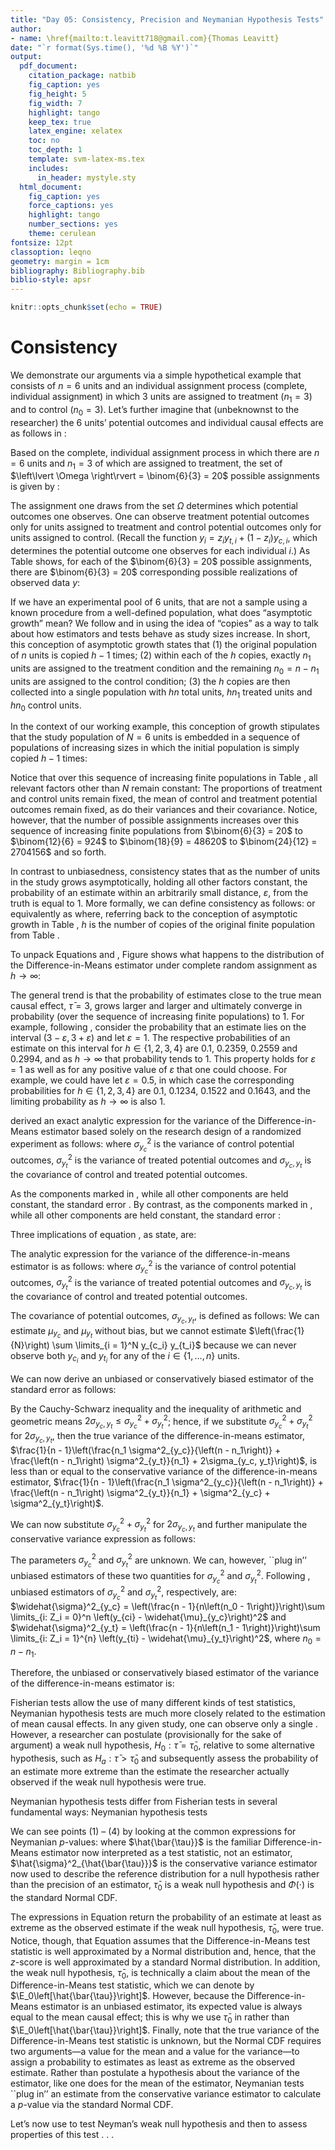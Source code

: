 ```yaml
---
title: "Day 05: Consistency, Precision and Neymanian Hypothesis Tests"
author:
- name: \href{mailto:t.leavitt718@gmail.com}{Thomas Leavitt}
date: "`r format(Sys.time(), '%d %B %Y')`"
output: 
  pdf_document:
    citation_package: natbib
    fig_caption: yes
    fig_height: 5
    fig_width: 7
    highlight: tango
    keep_tex: true
    latex_engine: xelatex
    toc: no
    toc_depth: 1
    template: svm-latex-ms.tex
    includes:
      in_header: mystyle.sty
  html_document:
    fig_caption: yes
    force_captions: yes
    highlight: tango
    number_sections: yes
    theme: cerulean
fontsize: 12pt
classoption: leqno
geometry: margin = 1cm
bibliography: Bibliography.bib
biblio-style: apsr
---
```


```r

knitr::opts_chunk$set(echo = TRUE)

```

# Consistency

We demonstrate our arguments via a simple hypothetical example that consists of $n = 6$ units and an individual assignment process (complete, individual assignment) in which $3$ units are assigned to treatment ($n_1 = 3$) and to control ($n_0 = 3$). Let's further imagine that (unbeknownst to the researcher) the $6$ units' potential outcomes and individual causal effects are as follows in \cref{tab: true potential outcomes}:

\begin{table}[H]
\centering{}
    \begin{tabular}{l|l|l}
    $\mathbf{y_c}$ & $\mathbf{y_t}$ & $\pmb{\tau}$ \\ \midrule
    20 & 22 & 2 \\
     8 & 12 & 4 \\
    11 & 11 & 0 \\
    10 & 15 & 5 \\
    14 & 18 & 4 \\
     1 &  4 & 3 \\
    \end{tabular}
\caption{True values of $\mathbf{y_c}$, $\mathbf{y_t}$ and $\pmb{\tau}$, where $\tau_i = y_{t,i} - y_{c,i}$, for the study population} \label{tab: true potential outcomes}
\end{table}
Based on the complete, individual assignment process in which there are $n = 6$ units and $n_1 = 3$ of which are assigned to treatment, the set of $\left\lvert \Omega \right\rvert = \binom{6}{3} = 20$ possible assignments is given by \cref{eq: example omega}:
\begin{equation}
\Omega =
\left\{
\begin{bmatrix} 1 \\ 1 \\ 1 \\ 0 \\ 0 \\ 0 \end{bmatrix},
\begin{bmatrix} 1 \\ 1 \\ 0 \\ 1 \\ 0 \\ 0 \end{bmatrix},
%\begin{bmatrix} 1 \\ 1 \\ 0 \\ 0 \\ 1 \\ 0 \end{bmatrix},
%\begin{bmatrix} 1 \\ 1 \\ 0 \\ 0 \\ 0 \\ 1 \end{bmatrix},
%\begin{bmatrix} 1 \\ 0 \\ 1 \\ 1 \\ 0 \\ 0 \end{bmatrix},
%\begin{bmatrix} 1 \\ 0 \\ 1 \\ 0 \\ 1 \\ 0 \end{bmatrix},
%\begin{bmatrix} 1 \\ 0 \\ 1 \\ 0 \\ 0 \\ 1 \end{bmatrix},
%\begin{bmatrix} 1 \\ 0 \\ 0 \\ 1 \\ 1 \\ 0 \end{bmatrix},
%\begin{bmatrix} 1 \\ 0 \\ 0 \\ 1 \\ 0 \\ 1 \end{bmatrix},
%\begin{bmatrix} 1 \\ 0 \\ 0 \\ 0 \\ 1 \\ 1 \end{bmatrix},
%\begin{bmatrix} 0 \\ 1 \\ 1 \\ 1 \\ 0 \\ 0 \end{bmatrix},
%begin{bmatrix} 0 \\ 1 \\ 1 \\ 0 \\ 1 \\ 0 \end{bmatrix},
%\begin{bmatrix} 0 \\ 1 \\ 1 \\ 0 \\ 0 \\ 1 \end{bmatrix},
%\begin{bmatrix} 0 \\ 1 \\ 0 \\ 1 \\ 1 \\ 0 \end{bmatrix},
%\begin{bmatrix} 0 \\ 1 \\ 0 \\ 1 \\ 0 \\ 1 \end{bmatrix},
%\begin{bmatrix} 0 \\ 1 \\ 0 \\ 0 \\ 1 \\ 1 \end{bmatrix},
%\begin{bmatrix} 0 \\ 0 \\ 1 \\ 1 \\ 1 \\ 0 \end{bmatrix},
%\begin{bmatrix} 0 \\ 0 \\ 1 \\ 1 \\ 0 \\ 1 \end{bmatrix},
\cdots,
\begin{bmatrix} 0 \\ 0 \\ 1 \\ 0 \\ 1 \\ 1 \end{bmatrix},
\begin{bmatrix} 0 \\ 0 \\ 0 \\ 1 \\ 1 \\ 1 \end{bmatrix}
\right\}.
\label{eq: example omega}
\end{equation}

The assignment one draws from the set $\Omega$ determines which potential outcomes one observes. One can observe treatment potential outcomes only for units assigned to treatment and control potential outcomes only for units assigned to control. (Recall the function $y_i = z_iy_{t,i} + \left(1 - z_i\right)y_{c,i}$, which determines the potential outcome one observes for each individual $i$.) As Table \ref{tab: outcomes of experiment} shows, for each of the $\binom{6}{3} = 20$ possible assignments, there are $\binom{6}{3} = 20$ corresponding possible realizations of observed data $y$:
\begin{table}[H]
\scriptsize
    \begin{tabular}{l|l|l|l|}
    $\mathbf{z}_1$ & $\mathbf{y_c}$ & $\mathbf{y_t}$ & $\mathbf{y}_1$ \\ \midrule
    1 & ?  & 22  & 22 \\
    1 & ?  & 12  & 12 \\
    1 & ?  & 11  & 11 \\
    0 & 10 & ?   & 10 \\
    0 & 14 & ?   & 14 \\
    0 &  1 & ?   &  1 \\
    \end{tabular}
    \hfill
      \begin{tabular}{l|l|l|l|}
    $\mathbf{z}_2$ & $\mathbf{y_c}$ & $\mathbf{y_t}$ & $\mathbf{y}_2$ \\ \midrule
    1 &  ? & 22 & 22 \\
    1 &  ? & 12 & 12 \\
    0 & 11 & ?  & 11 \\
    1 & ?  & 15 & 15 \\
    0 & 14 & ?  & 14 \\
    0 &  1 & ?  &  1 \\
    \end{tabular}
     \hfill
     $\cdots $
     \hfill
      \begin{tabular}{l|l|l|l|}
    $\mathbf{z}_{19}$ & $\mathbf{y_c}$ & $\mathbf{y_t}$ & $\mathbf{y}_{19}$ \\ \midrule
    0 & 20 & ?  & 20 \\
    0 &  8 & ?  &  8 \\
    1 &  ? & 11 & 11 \\
    0 & 10 & ?  & 10 \\
    1 & ?  & 18 & 18 \\
    1 & ?  &  4 &  4 \\
    \end{tabular}
     \hfill
      \begin{tabular}{l|l|l|l|}
    $\mathbf{z}_{20}$ & $\mathbf{y_c}$ & $\mathbf{y_t}$ & $\mathbf{y}_{20}$ \\ \midrule
    0 & 20 & ?  & 20 \\
    0 &  8 & ?  &  8 \\
    0 & 11 & ?  & 11 \\
    1 & ?  & 15 & 15 \\
    1 & ?  & 18 & 18 \\
    1 & ?  &  4 &  4 \\
    \end{tabular}
    \caption{All possible realizations of experimental data from a completely randomized study with 6 units and 3 treated units.}
\label{tab: outcomes of experiment}
\end{table}

If we have an experimental pool of 6 units, that are not a sample using a known procedure from a well-defined population, what does "asymptotic growth" mean? We follow \citet{brewer1979} and \citet{middletonaronow2015} in using the idea of "copies" as a way to talk about how estimators and tests behave as study sizes increase. In short, this conception of asymptotic growth states that (1) the original population of $n$ units is copied $h - 1$ times; (2) within each of the $h$ copies, exactly $n_1$ units are assigned to the treatment condition and the remaining $n_0 = n - n_1$ units are assigned to the control condition; (3) the $h$ copies are then collected into a single population with $h n$ total units, $h n_1$ treated units and $h n_0$ control units.

In the context of our working example, this conception of growth stipulates that the study population of $N = 6$ units is embedded in a sequence of populations of increasing sizes in which the initial population is simply copied $h - 1$ times:

\begin{table}[H]
\scriptsize
\centering
\begin{tabular}{l|l|l}
$\mathbf{y_c}$ & $\mathbf{y_t}$ & $\pmb{\tau}$ \\ \midrule
20 & 22 &  2 \\
8  & 12 &  4 \\
11 & 11 &  0 \\
10 & 15 &  5 \\
14 & 18 &  4 \\
1  &  4 &  3
\end{tabular}
\hfill
\begin{tabular}{l|l|l}
$\mathbf{y_c}$ & $\mathbf{y_t}$ & $\pmb{\tau}$ \\ \midrule
20 & 22 &  2 \\
8  & 12 &  4 \\
11 & 11 &  0 \\
10 & 15 &  5 \\
14 & 18 &  4 \\
1  &  4 &  3 \\ \midrule
20 & 22 &  2 \\
8  & 12 &  4 \\
11 & 11 &  0 \\
10 & 15 &  5 \\
14 & 18 &  4 \\
1  &  4 &  3
\end{tabular}
\hfill
\begin{tabular}{l|l|l}
$\mathbf{y_c}$ & $\mathbf{y_t}$ & $\pmb{\tau}$ \\ \midrule
20 & 22 &  2 \\
8  & 12 &  4 \\
11 & 11 &  0 \\
10 & 15 &  5 \\
14 & 18 &  4 \\
1  &  4 &  3 \\ \midrule
20 & 22 &  2 \\
8  & 12 &  4 \\
11 & 11 &  0 \\
10 & 15 &  5 \\
14 & 18 &  4 \\
1  &  4 &  3 \\ \midrule
20 & 22 &  2 \\
8  & 12 &  4 \\
11 & 11 &  0 \\
10 & 15 &  5 \\
14 & 18 &  4 \\
1  &  4 &  3
\end{tabular}
\hfill
\begin{tabular}{l|l|l}
$\mathbf{y_c}$ & $\mathbf{y_t}$ & $\pmb{\tau}$ \\ \midrule
20 & 22 &  2 \\
8  & 12 &  4 \\
11 & 11 &  0 \\
10 & 15 &  5 \\
14 & 18 &  4 \\
1  &  4 &  3 \\ \midrule
20 & 22 &  2 \\
8  & 12 &  4 \\
11 & 11 &  0 \\
10 & 15 &  5 \\
14 & 18 &  4 \\
1  &  4 &  3 \\ \midrule
20 & 22 &  2 \\
8  & 12 &  4 \\
11 & 11 &  0 \\
10 & 15 &  5 \\
14 & 18 &  4 \\
1  &  4 &  3 \\ \midrule
20 & 22 &  2 \\
8  & 12 &  4 \\
11 & 11 &  0 \\
10 & 15 &  5 \\
14 & 18 &  4 \\
1  &  4 &  3
\end{tabular}
$\cdots$
\caption{Finite populations under asymptotic growth in which $h \in \left\{1, 2, 3, 4, \ldots \right\}$}
\label{tab: asymp growth}
\end{table}

Notice that over this sequence of increasing finite populations in Table \ref{tab: asymp growth}, all relevant factors other than $N$ remain constant: The proportions of treatment and control units remain fixed, the mean of control and treatment potential outcomes remain fixed, as do their variances and their covariance. Notice, however, that the number of possible assignments increases over this sequence of increasing finite populations from $\binom{6}{3} = 20$ to $\binom{12}{6} = 924$ to $\binom{18}{9} = 48620$ to $\binom{24}{12} = 2704156$ and so forth.

In contrast to unbiasedness, consistency states that as the number of units in the study grows asymptotically, holding all other factors constant, the probability of an estimate within an arbitrarily small distance, $\varepsilon$, from the truth is equal to $1$. More formally, we can define consistency as follows:
\begin{equation}
\lim_{h \to \infty} \Pr\left(\left\lvert \hat{\bar{\tau}}\left(\mathbf{Z}, \mathbf{Y}\right) - \bar{\tau} \right\rvert < \varepsilon \right) = 1 \text{ for all } \varepsilon > 0
\label{eq: consistency I}
\end{equation}
or equivalently as
\begin{equation}
\lim_{h \to \infty} \Pr\left(\hat{\bar{\tau}}\left(\mathbf{Z}, \mathbf{Y}\right) \in \left(\bar{\tau} - \varepsilon, \bar{\tau} + \varepsilon\right)\right) = 1 \text{ for all } \varepsilon > 0,
\label{eq: consistency II}
\end{equation}
where, referring back to the conception of asymptotic growth in Table \ref{tab: asymp growth}, $h$ is the number of copies of the original finite population from Table \ref{tab: true potential outcomes}.

To unpack Equations \ref{eq: consistency I} and \ref{eq: consistency II}, Figure \ref{fig: asymp dists diff-means est} shows what happens to the distribution of the Difference-in-Means estimator under complete random assignment as $h \to \infty$:

\begin{figure}[H]
\includegraphics[width=\linewidth]{asymp_ests_plot.jpg}
\caption{Distribution of Difference-in-Means estimator as $h \to \infty$}
\label{fig: asymp dists diff-means est}
\end{figure}

The general trend is that the probability of estimates close to the true mean causal effect, $\bar{\tau} = 3$, grows larger and larger and ultimately converge in probability (over the sequence of increasing finite populations) to $1$. For example, following \cref{eq: consistency II}, consider the probability that an estimate lies on the interval $\left(3 - \varepsilon, 3 + \varepsilon \right)$ and let $\varepsilon = 1$. The respective probabilities of an estimate on this interval for $h \in \left\{1, 2, 3, 4\right\}$ are $0.1$, $0.2359$, $0.2559$ and $0.2994$, and as $h \to \infty$ that probability tends to $1$. This property holds for $\varepsilon = 1$ as well as for any positive value of $\varepsilon$ that one could choose. For example, we could have let $\varepsilon = 0.5$, in which case the corresponding probabilities for $h \in \left\{1, 2, 3, 4\right\}$ are $0.1$, $0.1234$, $0.1522$ and $0.1643$, and the limiting probability as $h \to \infty$ is also $1$.

\section{Precision}

\citet{neyman1923} derived an exact analytic expression for the variance of the Difference-in-Means estimator based solely on the research design of a randomized experiment as follows:
\begin{equation}
\sigma^2_{\hat{\bar{\tau}}} = \frac{1}{N - 1}\left(\frac{n_1 \sigma^2_{y_c}}{n_0} + \frac{\left(N - n_1\right) \sigma^2_{y_t}}{n_1} + 2\sigma_{y_c, y_t}\right),
\label{eq: var}
\end{equation}
where $\sigma^2_{y_c}$ is the variance of control potential outcomes, $\sigma^2_{y_t}$ is the variance of treated potential outcomes and $\sigma_{y_c, y_t}$ is the covariance of control and treated potential outcomes.

As the components marked in \textcolor{red}{red} \textit{increase}, while all other components are held constant, the standard error \textit{decreases}. By contrast, as the components marked in \textcolor{blue}{blue} \textit{increase}, while all other components are held constant, the standard error \textit{increases}:

\begin{equation*}
\sigma^2_{\hat{\bar{\tau}}} = \frac{1}{\textcolor{red}{n} - 1}\left(\frac{n_1 \textcolor{blue}{\sigma^2_{y_c}}}{\left(n - n_1\right)} + \frac{\left(n - n_1\right) \textcolor{blue}{\sigma^2_{y_t}}}{n_1} + 2\textcolor{blue}{\sigma_{y_c, y_t}}\right)
\end{equation*}

Three implications of equation \eqref{eq: var}, as \citet[58]{gerbergreen2012} state, are:

\begin{itemize}
\item If $\sigma^2_{y_t} > \sigma^2_{y_c}$, then adding additional units to the treatment condition lowers the standard error. 

\item By contrast, if $\sigma^2_{y_t} < \sigma^2_{y_c}$ , then adding more units to the control condition lowers the standard error. 

\item Finally, if $\sigma^2_{y_t} \approx \sigma^2_{y_t}$, then assigning roughly half of subjects to each condition is best for lowering the standard error.
\end{itemize}

\subsection{Estimating the Variance}

The analytic expression for the variance of the difference-in-means estimator is as follows:
\begin{equation*}
\sigma^2_{\hat{\theta}} = \frac{1}{n - 1}\left(\frac{n_1 \sigma^2_{y_c}}{\left(n - n_1\right)} + \frac{\left(n - n_1\right) \sigma^2_{y_t}}{n_1} + 2\sigma_{y_c, y_t}\right),
\end{equation*}
where $\sigma^2_{y_c}$ is the variance of control potential outcomes, $\sigma^2_{y_t}$ is the variance of treated potential outcomes and $\sigma_{y_c, y_t}$ is the covariance of control and treated potential outcomes.

The covariance of potential outcomes, $\sigma_{y_c, y_t}$, is defined as follows:
\begin{equation*}
\begin{split}
\sigma_{y_c, y_t} & \equiv \left(\frac{1}{N}\right) \sum \limits_{i = 1}^N \left(y_{c_i} - \mu_{y_c}\right)\left(y_{t_i} - \mu_{y_t}\right) \\
& \equiv \left(\frac{1}{N}\right) \sum \limits_{i = 1}^N y_{c_i} y_{t_i} - y_{c_i}\mu_{y_t} - \mu_{y_c}y_{t_i} + \mu_{y_c}\mu_{y_t} \\
& \equiv \left(\frac{1}{N}\right) \sum \limits_{i = 1}^N y_{c_i} y_{t_i} - \left(\frac{1}{N}\right) \sum \limits_{i = 1}^N y_{c_i}\mu_{y_t} - \left(\frac{1}{N}\right) \sum \limits_{i = 1}^N \mu_{y_c}y_{t_i} + \left(\frac{1}{N}\right) \sum \limits_{i = 1}^N \mu_{y_c}\mu_{y_t} \\
& \equiv \left(\frac{1}{N}\right) \sum \limits_{i = 1}^N y_{c_i} y_{t_i} - \mu_{y_t} \left(\frac{1}{N}\right) \sum \limits_{i = 1}^N y_{c_i} - \mu_{y_c}\left(\frac{1}{N}\right) \sum \limits_{i = 1}^N y_{t_i} + \mu_{y_c}\mu_{y_t} \\ 
& \equiv \left(\frac{1}{N}\right) \sum \limits_{i = 1}^N y_{c_i} y_{t_i} - \mu_{y_t} \mu_{y_c} - \mu_{y_c}\mu_{y_t} + \mu_{y_c}\mu_{y_t} \\ 
& \equiv \underbrace{\left(\frac{1}{N}\right) \sum \limits_{i = 1}^N y_{c_i} y_{t_i}}_{\text{inestimable}} - \underbrace{\mu_{y_t} \mu_{y_c}}_{\text{estimable}}
\end{split}
\end{equation*}
We can estimate $\mu_{y_c}$ and $\mu_{y_t}$ without bias, but we cannot estimate $\left(\frac{1}{N}\right) \sum \limits_{i = 1}^N y_{c_i} y_{t_i}$ because we can never observe both $y_{c_i}$ and $y_{t_i}$ for any of the $i \in \left\{1, \dots , n\right\}$ units.

We can now derive an unbiased or conservatively biased estimator of the standard error as follows:

By the Cauchy-Schwarz inequality and the inequality of arithmetic and geometric means $2\sigma_{y_c, y_t} \leq  \sigma^2_{y_c} +  \sigma^2_{y_t}$; hence, if we substitute $\sigma^2_{y_c} +  \sigma^2_{y_t}$ for $2\sigma_{y_c, y_t}$, then the true variance of the difference-in-means estimator, $\frac{1}{n - 1}\left(\frac{n_1 \sigma^2_{y_c}}{\left(n - n_1\right)} + \frac{\left(n - n_1\right) \sigma^2_{y_t}}{n_1} + 2\sigma_{y_c, y_t}\right)$, is less than or equal to the conservative variance of the difference-in-means estimator, $\frac{1}{n - 1}\left(\frac{n_1 \sigma^2_{y_c}}{\left(n - n_1\right)} + \frac{\left(n - n_1\right) \sigma^2_{y_t}}{n_1} + \sigma^2_{y_c} + \sigma^2_{y_t}\right)$.

We can now substitute $\sigma^2_{y_c} +  \sigma^2_{y_t}$ for $2\sigma_{y_c, y_t}$ and further manipulate the conservative variance expression as follows:

\begin{align*}
\frac{1}{n - 1}\left(\frac{n_1 \sigma^2_{y_c}}{\left(n - n_1\right)} + \frac{\left(n - n_1\right) \sigma^2_{y_t}}{n_1} + 2\sigma_{y_c, y_t}\right)\\
\frac{1}{n - 1}\left(\frac{n_1 \sigma^2_{y_c}}{\left(n - n_1\right)} + \frac{\left(n - n_1\right) \sigma^2_{y_t}}{n_1} + \sigma^2_{y_c} + \sigma^2_{y_t}\right) \\
\frac{1}{n - 1}\left(\frac{n_1 \sigma^2_{y_c}}{\left(n - n_1\right)} + \frac{n\sigma^2_{y_t} - n_1\sigma^2_{y_t}}{n_1} + \sigma^2_{y_c} + \sigma^2_{y_t}\right) \\ 
\frac{1}{n - 1}\left(\frac{n_1 \sigma^2_{y_c}}{\left(n - n_1\right)} + \frac{n\sigma^2_{y_t}}{n_1} - \frac{n_1\sigma^2_{y_t}}{n_1} + \sigma^2_{y_c} + \sigma^2_{y_t}\right) \\
\frac{1}{n - 1}\left(\frac{n_1 \sigma^2_{y_c}}{\left(n - n_1\right)} + \frac{n\sigma^2_{y_t}}{n_1} - \sigma^2_{y_t} + \sigma^2_{y_c} +  \sigma^2_{y_t}\right) \\  
\frac{1}{n - 1}\left(\frac{n_1 \sigma^2_{y_c}}{\left(n - n_1\right)} + \frac{n\sigma^2_{y_t}}{n_1} + \sigma^2_{y_c} \right) \\ 
\frac{1}{n - 1}\left(\frac{n_1 \sigma^2_{y_c}}{\left(n - n_1\right)} + \frac{\left(n - n_1\right)\sigma^2_{y_c}}{\left(n - n_1\right)} + \frac{n\sigma^2_{y_t}}{n_1} \right) \\  
\frac{1}{n - 1}\left(\frac{n_1 \sigma^2_{y_c} + \left(n - n_1\right)\sigma^2_{y_c}}{\left(n - n_1\right)} + \frac{n\sigma^2_{y_t}}{n_1} \right) \\
\frac{1}{n - 1}\left(\frac{n_1 \sigma^2_{y_c} + n\sigma^2_{y_c} - n_1\sigma^2_{y_c}}{\left(n - n_1\right)} + \frac{n\sigma^2_{y_t}}{n_1} \right) \\
\frac{1}{n - 1}\left(\frac{n\sigma^2_{y_c}}{\left(n - n_1\right)} + \frac{n\sigma^2_{y_t}}{n_1} \right) \\
\frac{n}{n - 1}\left(\frac{\sigma^2_{y_c}}{\left(n - n_1\right)} + \frac{\sigma^2_{y_t}}{n_1} \right)  
\end{align*} 

The parameters $\sigma^2_{y_c}$ and $\sigma^2_{y_t}$ are unknown. We can, however, ``plug in'' unbiased estimators of these two quantities for $\sigma^2_{y_c}$ and $\sigma^2_{y_t}$. Following \citet[Theorem 2.4]{cochran1977}, unbiased estimators of $\sigma^2_{y_c}$ and $\sigma^2_{y_t}$, respectively, are: $\widehat{\sigma}^2_{y_c} = \left(\frac{n - 1}{n\left(n_0 - 1\right)}\right)\sum \limits_{i: Z_i = 0}^n \left(y_{ci} - \widehat{\mu}_{y_c}\right)^2$ and $\widehat{\sigma}^2_{y_t} = \left(\frac{n - 1}{n\left(n_1 - 1\right)}\right)\sum \limits_{i: Z_i = 1}^{n} \left(y_{ti} - \widehat{\mu}_{y_t}\right)^2$, where $n_0 = n - n_1$.

Therefore, the unbiased or conservatively biased estimator of the variance of the difference-in-means estimator is:
\begin{equation*}
\widehat{\sigma}^2_{\hat{\theta}} = \frac{n}{n - 1}\left(\frac{\widehat{\sigma}^2_{y_c}}{\left(n - n_1\right)} + \frac{\widehat{\sigma}^2_{y_t}}{n_1} \right)
\end{equation*}

\section{Neymanian Hypothesis Tests}

Fisherian tests allow the use of many different kinds of test statistics, Neymanian hypothesis tests are much more closely related to the estimation of mean causal effects. In any given study, one can observe only a single \textit{estimate}. However, a researcher can postulate (provisionally for the sake of argument) a weak null hypothesis, $H_0: \bar{\tau} = \bar{\tau}_0$, relative to some alternative hypothesis, such as $H_a: \bar{\tau} > \bar{\tau}_0$ and subsequently assess the probability of an estimate more extreme than the estimate the researcher actually observed if the weak null hypothesis were true. 

Neymanian hypothesis tests differ from Fisherian tests in several fundamental ways: Neymanian hypothesis tests 
\begin{enumerate}
\item hypothesize about the mean causal effect, not the individual causal effect for each unit in the study; 
\item require that the Difference-in-Means estimator be unbiased such that a hypothesis about the mean causal effect implies the same value for the mean (i.e., expected value) of the estimator; 
\item require that the researcher estimate the variance of the Difference-in-Means estimator (recall that the distribution of the test statistic in the Fisherian test is known under random assignment); 
\item make the assumption that the Difference-in-Means estimator is well approximated by a Normal distribution and, hence, that the estimator rescaled via the $z$-score is well approximated by a standard Normal distribution.
\end{enumerate}

We can see points (1) -- (4) by looking at the common expressions for Neymanian $p$-values:
\begin{equation}
\label{eq: neymanian p values}
\begin{split}
p_u =  1 - \Phi\left(\frac{\hat{\bar{\tau}} - \bar{\tau}_0}{\sqrt{\hat{\sigma}^2_{\hat{\bar{\tau}}}}}\right) \\
p_l =  \Phi\left(\frac{\hat{\bar{\tau}} - \bar{\tau}_0}{\sqrt{\hat{\sigma}^2_{\hat{\bar{\tau}}}}}\right) \\
p_t = 2\left(1 - \Phi\left(\frac{\left\lvert\hat{\bar{\tau}} - \bar{\tau}_0\right\rvert}{\sqrt{\hat{\sigma}^2_{\hat{\bar{\tau}}}}}\right)\right)
\end{split}
\end{equation}
where $\hat{\bar{\tau}}$ is the familiar Difference-in-Means estimator now interpreted as a test statistic, not an estimator, $\hat{\sigma}^2_{\hat{\bar{\tau}}}$ is the conservative variance estimator now used to describe the reference distribution for a null hypothesis rather than the precision of an estimator, $\bar{\tau}_0$ is a weak null hypothesis and $\Phi\left( \cdot \right)$ is the standard Normal CDF.

The expressions in Equation \ref{eq: neymanian p values} return the probability of an estimate at least as extreme as the observed estimate if the weak null hypothesis, $\bar{\tau}_0$, were true. Notice, though, that Equation \ref{eq: neymanian p values} assumes that the Difference-in-Means test statistic is well approximated by a Normal distribution and, hence, that the $z$-score is well approximated by a standard Normal distribution. In addition, the weak null hypothesis, $\bar{\tau}_0$, is technically a claim about the mean of the Difference-in-Means test statistic, which we can denote by $\E_0\left[\hat{\bar{\tau}}\right]$. However, because the Difference-in-Means estimator is an unbiased estimator, its expected value is always equal to the mean causal effect; this is why we use $\bar{\tau}_0$ in \cref{eq: neymanian p values} rather than  $\E_0\left[\hat{\bar{\tau}}\right]$. Finally, note that the true variance of the Difference-in-Means test statistic is unknown, but the Normal CDF requires two arguments---a value for the mean and a value for the variance---to assign a probability to estimates as least as extreme as the observed estimate. Rather than postulate a hypothesis about the variance of the estimator, like one does for the mean of the estimator, Neymanian tests ``plug in'' an estimate from the conservative variance estimator to calculate a $p$-value via the standard Normal CDF.

Let's now use \texttt{[R]} to test Neyman's weak null hypothesis and then to assess properties of this test . . .


